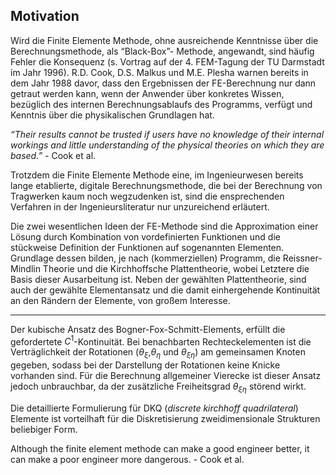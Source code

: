 ## Motivation {#sec-motivation}

Wird die Finite Elemente Methode, ohne ausreichende Kenntnisse über die Berechnungsmethode, als "Black-Box"- Methode, angewandt, sind häufig Fehler die Konsequenz (s. Vortrag auf der 4. FEM-Tagung der TU Darmstadt im Jahr 1996). R.D. Cook, D.S. Malkus und M.E. Plesha warnen bereits in dem Jahr 1988 davor, dass den Ergebnissen der FE-Berechnung nur dann getraut werden kann, wenn der Anwender über konkretes Wissen, bezüglich des internen Berechnungsablaufs des Programms, verfügt und Kenntnis über die physikalischen Grundlagen hat.

_"Their results cannot be trusted if users have no knowledge of their internal workings and little understanding of the physical theories on which they are based."_ - Cook et al.

Trotzdem die Finite Elemente Methode eine, im Ingenieurwesen bereits lange etablierte, digitale Berechnungsmethode, die bei der Berechnung von Tragwerken kaum noch wegzudenken ist, sind die ensprechenden Verfahren in der Ingenieursliteratur nur unzureichend erläutert. 

Die zwei wesentlichen Ideen der FE-Methode sind die Approximation einer Lösung durch Kombination von vordefinierten Funktionen und die stückweise Definition der Funktionen auf sogenannten Elementen. Grundlage dessen bilden, je nach (kommerziellen) Programm, die Reissner-Mindlin Theorie und die Kirchhoffsche Plattentheorie, wobei Letztere die Basis dieser Ausarbeitung ist. Neben der gewählten Plattentheorie, sind auch der gewählte Elementansatz und die damit einhergehende Kontinuität an den Rändern der Elemente, von großem Interesse.


-----------------------------

Der kubische Ansatz des Bogner-Fox-Schmitt-Elements, erfüllt die gefordertete $C^1$-Kontinuität. Bei benachbarten Rechteckelementen ist die Verträglichkeit der Rotationen ($\theta_\xi$,$\theta_\eta$ und $\theta_{\xi\eta}$) am gemeinsamen Knoten gegeben, sodass bei der Darstellung der Rotationen keine Knicke vorhanden sind. Für die Berechnung allgemeiner Vierecke ist dieser Ansatz jedoch unbrauchbar, da der zusätzliche Freiheitsgrad $\theta_{\xi\eta}$ störend wirkt.  

Die detaillierte Formulierung für DKQ (_discrete kirchhoff quadrilateral_) Elemente ist vorteilhaft für die Diskretisierung zweidimensionale Strukturen beliebiger Form.


Although the finite element methode can make a good engineer better, it can make a poor engineer more dangerous. - Cook et al.